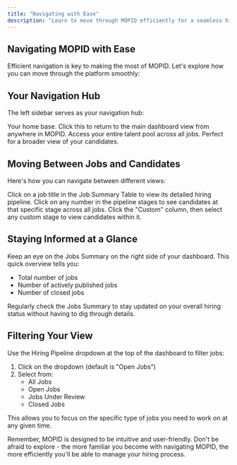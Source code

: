 ```yaml
---
title: "Navigating with Ease"
description: "Learn to move through MOPID efficiently for a seamless hiring experience"
---
```


## Navigating MOPID with Ease

Efficient navigation is key to making the most of MOPID. Let's explore how you can move through the platform smoothly:

## Your Navigation Hub

The left sidebar serves as your navigation hub:

<AccordionGroup>
  <Accordion title="Dashboard Icon">
    Your home base. Click this to return to the main dashboard view from anywhere in MOPID.
  </Accordion>
  <Accordion title="Candidates Icon">
    Access your entire talent pool across all jobs. Perfect for a broader view of your candidates.
  </Accordion>
</AccordionGroup>

## Moving Between Jobs and Candidates

Here's how you can navigate between different views:

<Steps>
  <Step title="Explore a Specific Job">
    Click on a job title in the Job Summary Table to view its detailed hiring pipeline.
  </Step>
  <Step title="View Candidates by Stage">
    Click on any number in the pipeline stages to see candidates at that specific stage across all jobs.
  </Step>
  <Step title="Access Custom Stages">
    Click the "Custom" column, then select any custom stage to view candidates within it.
  </Step>
</Steps>

## Staying Informed at a Glance

Keep an eye on the Jobs Summary on the right side of your dashboard. This quick overview tells you:

- Total number of jobs
- Number of actively published jobs
- Number of closed jobs

<Tip>
  Regularly check the Jobs Summary to stay updated on your overall hiring status without having to dig through details.
</Tip>

## Filtering Your View

Use the Hiring Pipeline dropdown at the top of the dashboard to filter jobs:

1. Click on the dropdown (default is "Open Jobs")
2. Select from:
   - All Jobs
   - Open Jobs
   - Jobs Under Review
   - Closed Jobs

This allows you to focus on the specific type of jobs you need to work on at any given time.

Remember, MOPID is designed to be intuitive and user-friendly. Don't be afraid to explore - the more familiar you become with navigating MOPID, the more efficiently you'll be able to manage your hiring process.